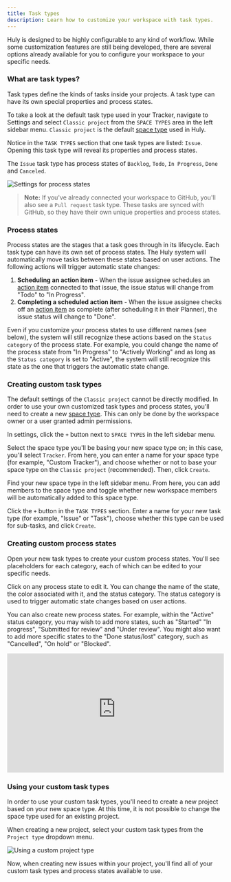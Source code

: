 ```yaml
---
title: Task types
description: Learn how to customize your workspace with task types.
---
```



<YouTube id="EVmZr1Ybi8c" posterQuality="max" />

Huly is designed to be highly configurable to any kind of workflow. While some customization features are still being developed, there are several options already available for you to configure your workspace to your specific needs.

### What are task types?

Task types define the kinds of tasks inside your projects. A task type can have its own special properties and process states.

To take a look at the default task type used in your Tracker, navigate to Settings and select `Classic project` from the `SPACE TYPES` area in the left sidebar menu. `Classic project` is the default [space type](/advanced-settings/space-types) used in Huly.

Notice in the `TASK TYPES` section that one task types are listed: `Issue`. Opening this task type will reveal its properties and process states.

The `Issue` task type has process states of `Backlog`, `Todo`, `In Progress`, `Done` and `Canceled`.

<Image
  src={settingsProcessStates}
  alt="Settings for process states"
  inferSize
  quality="max"
/>

> **Note:** If you've already connected your workspace to GitHub, you'll also see a `Pull request` task type. These tasks are synced with GitHub, so they have their own unique properties and process states.

### Process states

Process states are the stages that a task goes through in its lifecycle. Each task type can have its own set of process states. The Huly system will automatically move tasks between these states based on user actions. The following actions will trigger automatic state changes:

1. **Scheduling an action item** - When the issue assignee schedules an [action item](/task-tracking/creating-action-items) connected to that issue, the issue status will change from "Todo" to "In Progress".
2. **Completing a scheduled action item** - When the issue assignee checks off an [action item](/task-tracking/creating-action-items) as complete (after scheduling it in their Planner), the issue status will change to "Done".

Even if you customize your process states to use different names (see below), the system will still recognize these actions based on the `Status category` of the process state. For example, you could change the name of the process state from "In Progress" to "Actively Working" and as long as the `Status category` is set to "Active", the system will still recognize this state as the one that triggers the automatic state change.

### Creating custom task types

The default settings of the `Classic project` cannot be directly modified. In order to use your own customized task types and process states, you'll need to create a new [space type](/advanced-settings/space-types). This can only be done by the workspace owner or a user granted admin permissions.

In settings, click the `+` button next to `SPACE TYPES` in the left sidebar menu.

Select the space type you'll be basing your new space type on; in this case, you'll select `Tracker`. From here, you can enter a name for your space type (for example, "Custom Tracker"), and choose whether or not to base your space type on the `Classic project` (recommended). Then, click `Create`.

Find your new space type in the left sidebar menu. From here, you can add members to the space type and toggle whether new workspace members will be automatically added to this space type.

Click the `+` button in the `TASK TYPES` section. Enter a name for your new task type (for example, "Issue" or "Task"), choose whether this type can be used for sub-tasks, and click `Create`.

### Creating custom process states

Open your new task types to create your custom process states. You'll see placeholders for each category, each of which can be edited to your specific needs.

Click on any process state to edit it. You can change the name of the state, the color associated with it, and the status category. The status category is used to trigger automatic state changes based on user actions.

You can also create new process states. For example, within the "Active" status category, you may wish to add more states, such as "Started" "In progress", "Submitted for review" and "Under review". You might also want to add more specific states to the "Done status/lost" category, such as "Cancelled", "On hold" or "Blocked".

<div style="position: relative; padding-top: 55.00000000000001%;">
  <iframe
    src="https://customer-davn16od7sue0s1k.cloudflarestream.com/c0797e7d6a15e7baf8b71fdc6cc1e94e/iframe?poster=https%3A%2F%2Fcustomer-davn16od7sue0s1k.cloudflarestream.com%2Fc0797e7d6a15e7baf8b71fdc6cc1e94e%2Fthumbnails%2Fthumbnail.jpg%3Ftime%3D%26height%3D600"
    loading="lazy"
    style="border: none; position: absolute; top: 0; left: 0; height: 100%; width: 100%;"
    allow="accelerometer; gyroscope; autoplay; encrypted-media; picture-in-picture;"
    allowfullscreen="true"
  ></iframe>
</div>

### Using your custom task types

In order to use your custom task types, you'll need to create a new project based on your new space type. At this time, it is not possible to change the space type used for an existing project.

When creating a new project, select your custom task types from the `Project type` dropdown menu.

<Image
  src={settingsCustomProjectType}
  alt="Using a custom project type"
  inferSize
  quality="max"
/>

Now, when creating new issues within your project, you'll find all of your custom task types and process states available to use.
